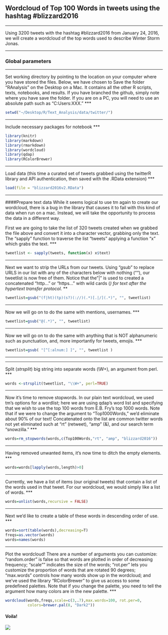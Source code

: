 ## Wordcloud of Top 100 Words in tweets using the hashtag #blizzard2016
***
Using 3200 tweets with the hashtag #blizzard2016 from January 24, 2016, we will create a wordcloud of the top words used to describe Winter Storm Jonas.

***

### Global parameters 
***
Set working directory by pointing to the location on your computer where you have stored the files. Below, we have chosen to Save the folder "RAnalysis" on the Desktop on a Mac. It contains all the other R scripts, texts, notebooks, and results. If you have branched the github, simply note where you have save the folder. If you are on a PC, you will need to use an absolute path such as "C:Users:XXX."
***
```r
setwd("~/Desktop/R/Text_Analysis/data/twitter/")
```

***
Include necessary packages for notebook
***
```r
library(knitr)
library(markdown)
library(rmarkdown)
library(wordcloud)
library(qdap)
library(RColorBrewer)
```

***
Load data (this time a curated set of tweets grabbed using the twitterR library and API authentication, then saved with the .RData extension)
***
```r
load(file = "blizzard2016v2.RData")
```

***   
####Prepare text data
While it seems logical to use tm again to create our wordcloud, there is a bug in the library that causes it to fail with this kind of data when run on a mac. Instead, we will take the opportunity to process the data in a different way.

First we are going to take the list of 320 tweets created when we grabbed the file above and convert it into a character vector, grabbing only the text. The "sapply" function to traverse the list "tweets" applying a function "x" which grabs the text. 
***
```r
tweetlist <- sapply(tweets, function(x) x$text)
```

***
Next we want to strip the URLs from our tweets. Using "gsub" to replace URLS in our list with any of the characters below with nothing (""), our tweetlist is now free of them. Notice that the "|" is used to created a concatenated "http..." or "https..." with wild cards (*) for text after the hypertext transfer protocol.
***
```r
tweetlist=gsub("(f|ht)(tp)(s?)(://)(.*)[.|/](.*)", "", tweetlist)
```

***
Now we will go on to do the same with mentions, usernames.
***
```r
tweetlist=gsub("@(.*)", "", tweetlist)
```

***
Now we will go on to do the same with anything that is NOT alphanumeric such as punctuation, and, more importantly for tweets, emojis.
***
```r
tweetlist=gsub( "[^[:alnum:] ]", "", tweetlist )
```
***

***
Split (_strsplit_) big string into separate words (\\W+), an argument from perl.
***
```r
words <-strsplit(tweetlist, "\\W+", perl=TRUE)
```

***
Now it's time to remove stopwords. In our plain text wordcloud, we used tm's options for a wordlist; here we are using qdap's word list and specifying that we wish to use the top 100 words from E.B. Fry's top 1000 words. Note that if we were to change the argument to "Top1000Words," we'd eliminate about 90% of our text! Concatenated onto the list are common twitter words not yet eliminated such at "rt" (retweet), "amp" (&), and our search term "snowzilla."
***
```r
words=rm_stopwords(words,c(Top100Words,"rt", "amp", "blizzard2016"))
```

***
Having removed unwanted items, it's now time to ditch the empty elements.
***
```r
words=words[lapply(words,length)>0]
```

***
Currently, we have a list of items (our original tweets) that contain a list of the words used in that tweet. For our wordcloud, we would simply like a list of words.
***
```r
words=unlist(words,recursive = FALSE)
```

***
Next we'd like to create a table of these words in descending order of use.
***
```r
words=sort(table(words),decreasing=T)
freqs=as.vector(words)
words=names(words)
```

***
Plot the wordcloud! There are a number of arguments you can customize: "random.order" is false so that words are plotted in order of decreasing frequency; "scale"" indicates the size of the words; "rot.per" lets you customize the proportion of words that are rotated 90 degrees; "max.words" controls how many words show up in the wordcloud; and we've used the library "RColorBrewer" to give us access to some predefined palettes. Note that if you change the palette, you need to tell the argument how many colors are in the new palette. 
***
```r
wordcloud(words,freqs,scale=c(3,.7),max.words=100, rot.per=0, 
          colors=brewer.pal(8, "Dark2"))
```
#### Voila!

![](images/blizzard2016.png) 

